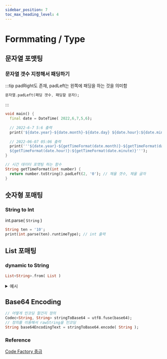 ```yaml
---
sidebar_position: 7
toc_max_heading_level: 4
---
```


# Formmating / Type

## 문자열 포맷팅
### 문자열 갯수 지정해서 패딩하기
:::tip
padRight도 존재, padLeft는 왼쪽에 패딩을 하는 것을 의미함
```dart
문자열.padLeft(패딩 갯수, 패딩할 문자);
```
:::

```dart title="예시"
void main() {
  final date = DateTime( 2022,6,7,5,6);
  
  // 2022-6-7 5:6 출력
  print('${date.year}-${date.month}-${date.day} ${date.hour}:${date.minute}');
  
  // 2022-06-07 05:06 출력
  print('''${date.year}-${getTimeFormat(date.month)}-${getTimeFormat(date.day)} 
  ${getTimeFormat(date.hour)}:${getTimeFormat(date.minute)}''');
}

// 시간 데이터 포맷팅 하는 함수 
String getTimeFormat(int number) {
  return number.toString().padLeft(2, '0'); // 채울 갯수, 채울 글자
}
```

## 숫자형 포매팅
### String to Int
int.parse( `String` )

```dart
String ten = '10';
print(int.parse(ten).runtimeType); // int 출력
```

## List 포매팅
### dynamic to String 
```dart
List<String>.from( List )
```

<details>
<summary>예시</summary>
<div>

json에서 데이터를 받아올 때 `item['tags']`는 `dynamic 타입`이기 때문에 String 타입으로 변환해야 한다. 변환하는 방법은 다음과 같다.
```dart
RestaurantCard(
  image: Image.network('http://$ip/${item['thumbUrl']}', fit: BoxFit.cover,),
  name: item['name'],
  tags: List<String>.from(item['tags']),
  ratingsCount: item['ratingsCount'],
  deliveryTime: item['deliveryTime'],
  deliveryFee: item['deliveryFee'] ?? 0,
  ratings: item['ratings'],
);
```
:::note
[Code Factory 중급](https://github.com/rookedsysc/Flutter-Study/blob/main/Project/lv2_actual/lib/restaurant/view/restaurant_screen.dart)
:::

</div>
</details>



## Base64 Encoding 
```dart
// 어떻게 인코딩 할건지 정의
Codec<String, String> stringToBase64 = utf8.fuse(base64);
// 정의를 이용해서 rawString을 인코딩
String base64EncodingText = stringToBase64.encode( String );
```


### Reference
[Code Factory 중급](https://github.com/rookedsysc/Flutter-Study/blob/fd26885698cc828c6e2d8452d639b40ce1b44506/Project/lv2_actual/lib/user/view/login_screen.dart)